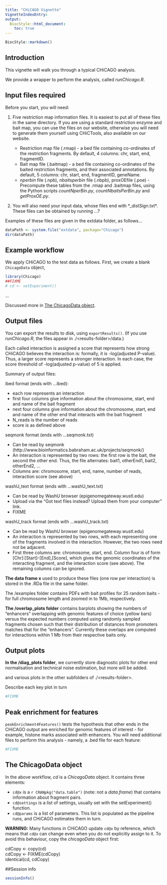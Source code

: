 ```yaml
---
title: "CHiCAGO Vignette"
VignetteIndexEntry: 
output:
  BiocStyle::html_document:
    toc: true
---
```

<!--
%\VignetteEngine{knitr::rmarkdown}
%\VignetteIndexEntry{CHiCAGO Vignette}
%\VignetteDepends{}
%\VignetteKeywords{Chicago}
%\VignettePackage{Chicago}
-->
```r
BiocStyle::markdown()
```

## Introduction

This vignette will walk you through a typical CHiCAGO analysis.

We provide a wrapper to perform the analysis, called *runChicago.R*.

## Input files required

Before you start, you will need: 

1. Five restriction map information files. It is easiest to put all of these files in the same directory. If you are using a standard restriction enzyme and bait map, you can use the files on our website, otherwise you will need to generate them yourself using CHiCTools, also available on our website.

    * Restriction map file (.rmap) - a bed file containing co-ordinates of the restriction fragments. By default, 4 columns: chr, start, end, fragmentID.
    * Bait map file (.baitmap) - a bed file containing co-ordinates of the baited restriction fragments, and their associated annotations. By default, 5 columns: chr, start, end, fragmentID, geneName.
    * *nperbin* file (.npb), *nbaitsperbin* file (.nbpb), proxOEfile (.poe) - Precompute these tables from the .rmap and .baitmap files, using the Python scripts *countNperBin.py*, *countNbaitsPerBin.py* and *getProxOE.py*. 

2. You will also need your input data, whose files end with *_distSign.txt*. These files can be obtained by running ...?

Examples of these files are given in the extdata folder, as follows...

```r
dataPath <- system.file("extdata", package="Chicago")
dir(dataPath)
```

## Example workflow

We apply CHiCAGO to the test data as follows. First, we create a blank ``ChicagoData`` object, 

```r
library(Chicago)
##FIXME
# cd <- setExperiment()
```

...

Discussed more in [The ChicagoData object](#link).

## Output files

You can export the results to disk, using ``exportResults()``. (If you use *runChicago.R*, the files appear in ./\<results-folder\>/data.)

Each called interaction is assigned a score that represents how strong CHiCAGO believes the interaction is: formally, it is -log(adjusted P-value). Thus, a larger score represents a stronger interaction. In each case, the score threshold of -log(adjusted p-value) of 5 is applied.

Summary of output files:

ibed format (ends with ...ibed):

- each row represents an interaction
- first four columns give information about the chromosome, start, end and name of the bait fragment
- next four columns give information about the chromosome, start, end and name of the other end that interacts with the bait fragment
- N\_reads is the number of reads
- score is as defined above

seqmonk format (ends with ...seqmonk.txt)

- Can be read by seqmonk (http://www.bioinformatics.babraham.ac.uk/projects/seqmonk/)
- An interaction is represented by two rows: the first row is the bait, the second the other end. Thus, the file alternates: bait1, otherEnd1, bait2, otherEnd2, ...
- Columns are: chromosome, start, end, name, number of reads, interaction score (see above)

washU\_text format (ends with ...washU\_text.txt)

- Can be read by WashU browser (epigenomegateway.wustl.edu)
- Upload via the "Got text files instead? Upload them from your computer" link.
- FIXME

washU\_track format (ends with ...washU\_track.txt)

- Can be read by WashU browser (epigenomegateway.wustl.edu)
- An interaction is represented by two rows, with each representing one of the fragments involved in the interaction. However, the two rows need not be adjacent.
- First three columns are: chromosome, start, end. Column four is of form [Chr]:[Start]-[End],[Score], which gives the genomic coordinates of the interacting fragment, and the interaction score (see above). The remaining columns can be ignored.


**The data frame x** used to produce these files (one row per interaction) is stored in the .RDa file in the same folder.

The /examples folder contains PDFs with bait profiles for 25 random baits - for full chromosome length and zoomed in to 1Mb, respectively.

**The /overlap_plots folder** contains barplots showing the numbers of "enhancers" overlapping with genomic features of choice (yellow bars) versus the expected numbers computed using randomly sampled fragments chosen such that their distribution of distances from promoters matches that for the "enhancers". Currently these overlaps are computed for interactions within 1 Mb from their respective baits only.

## Output plots

**In the /diag_plots folder**, we currently store diagnostic plots for other end normalisation and technical noise estimation, but more will be added.


and various plots in the other subfolders of ./\<results-folder\>. 

Describe each key plot in turn

```r
#FIXME
```

## Peak enrichment for features

``peakEnrichment4Features()`` tests the hypothesis that other ends in the CHiCAGO output are enriched for genomic features of interest - for example, histone marks associated with enhancers. You will need additional files to perform this analysis - namely, a .bed file for each feature:

```r
#FIXME
```

## The ChicagoData object {#cd}

In the above workflow, *cd* is a *ChicagoData* object. It contains three elements:

* ``cd@x`` is a `r CRANpkg("data.table")` (note: not a *data.frame*) that contains information about fragment pairs.
* ``cd@settings`` is a list of settings, usually set with the setExperiment() function.
* ``cd@params`` is a list of parameters. This list is populated as the pipeline runs, and CHiCAGO estimates them in turn.

**WARNING:** Many functions in CHiCAGO update ``cd@x`` by reference, which means that ``cd@x`` can change even when you do not explicitly assign to it.
To avoid this behaviour, copy the *chicagoData* object first:

| cdCopy <- copy(cd)
| cdCopy <- FIXME(cdCopy)
| identical(cd, cdCopy)


##Session info

```r
sessionInfo()
```
